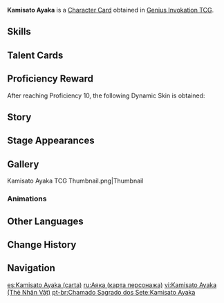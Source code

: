 {{About|the [[Character Card]]|the [[Playable Character]]|Kamisato Ayaka}}
{{Genius Invokation TCG Infobox
|title       = Kamisato Ayaka
|id          = 001105
|image       = Kamisato Ayaka Character Card.png
|type        = Character Card
|health      = 10
|element     = Cryo
|faction     = Inazuma
|weapon      = Sword
|source1     = Achieve victory in [[Genius Invokation TCG/Stage/Kamisato Ayaka/Friendly Fracas|Friendly Fracas (Kamisato Ayaka)]]
|features  = Kamisato Ayaka
}}
'''Kamisato Ayaka''' is a [[Character Card]] obtained in [[Genius Invokation TCG]].

==Skills==
{{Genius Invokation TCG Skills Table}}

==Talent Cards==
{{Genius Invokation TCG Talent Cards Table}}

==Proficiency Reward==
After reaching Proficiency 10, the following Dynamic Skin is obtained:<br />{{TCG Card|Kanten Senmyou Blessing|1|golden=1|caption=1}}

==Story==
{{Description|As graceful as the frost drifting in the wind, as elegant as a heron perched in a courtyard.|title="Frostflake Heron" Kamisato Ayaka}}

==Stage Appearances==
{{Genius Invokation TCG Stage Appearances}}

==Gallery==
<gallery>
Kamisato Ayaka TCG Thumbnail.png|Thumbnail
</gallery>

===Animations===
{{Preview
|size     = 200px
|file1    = Kamisato Ayaka Dynamic Skin
|caption  = Dynamic Skin Idle Animation
}}

==Other Languages==
{{Transclude|Kamisato Ayaka|Other Languages}}

==Change History==
{{Change History|3.3}}

==Navigation==
{{Genius Invokation TCG Navbox|Character Card Obtainable}}

[[es:Kamisato Ayaka (carta)]]
[[ru:Аяка (карта персонажа)]]
[[vi:Kamisato Ayaka (Thẻ Nhân Vật)]]
[[pt-br:Chamado Sagrado dos Sete:Kamisato Ayaka]]